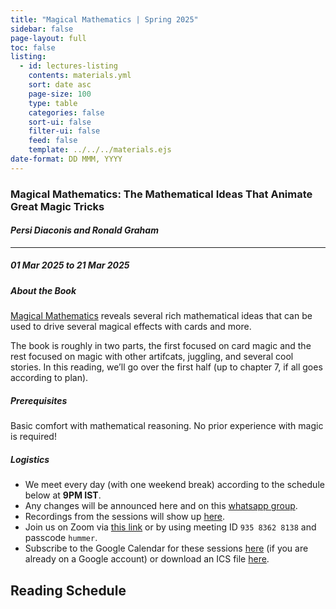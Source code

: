 ```yaml
---
title: "Magical Mathematics | Spring 2025"
sidebar: false
page-layout: full
toc: false
listing:
  - id: lectures-listing
    contents: materials.yml
    sort: date asc
    page-size: 100
    type: table
    categories: false
    sort-ui: false
    filter-ui: false
    feed: false
    template: ../../../materials.ejs
date-format: DD MMM, YYYY
---
```


### Magical Mathematics: The Mathematical Ideas That Animate Great Magic Tricks

#### _Persi Diaconis and Ronald Graham_

---

##### 01 Mar 2025 to 21 Mar 2025

:::{.callout-note icon="false   "}
##### About the Book

[Magical Mathematics](https://www.amazon.in/Magical-Mathematics-Mathematical-Animate-Tricks/dp/0691169772) reveals several rich mathematical ideas that can be used to drive several magical effects with cards and more. 

The book is roughly in two parts, the first focused on card magic and the rest focused on magic with other artifcats, juggling, and several cool stories. In this reading, we'll go over the first half (up to chapter 7, if all goes according to plan).

:::

:::{.callout-tip icon="false"}
##### Prerequisites

Basic comfort with mathematical reasoning. No prior experience with magic is required!
:::

:::{.callout-caution icon="false"}
##### Logistics

- We meet every day (with one weekend break) according to the schedule below at **9PM IST**.
- Any changes will be announced here and on this [whatsapp group](https://chat.whatsapp.com/GDyCCsJugLWFIo3bh5icIG). 
- Recordings from the sessions will show up [here](https://www.youtube.com/watch?v=MYhZazMcSQ4&list=PLadhlDF3zdvt4ehc9R2o_rukOXFexYltg). 
- Join us on Zoom via [this link](https://iitgn-ac-in.zoom.us/j/93583628138?pwd=q4xBLipLCg18ahmYp1NkLgWaJFUlHc.1) or by using meeting ID `935 8362 8138` and passcode `hummer`.
- Subscribe to the Google Calendar for these sessions [here](https://calendar.google.com/calendar/embed?src=504186f9214adf7ea1190318cd7eb894dbc85a66db0e6841d3630c98bd5095d2%40group.calendar.google.com&ctz=Asia%2FKolkata) (if you are already on a Google account) or download an ICS file [here](https://calendar.google.com/calendar/ical/504186f9214adf7ea1190318cd7eb894dbc85a66db0e6841d3630c98bd5095d2%40group.calendar.google.com/public/basic.ics).
:::

## Reading Schedule

::: {#lectures-listing}
:::